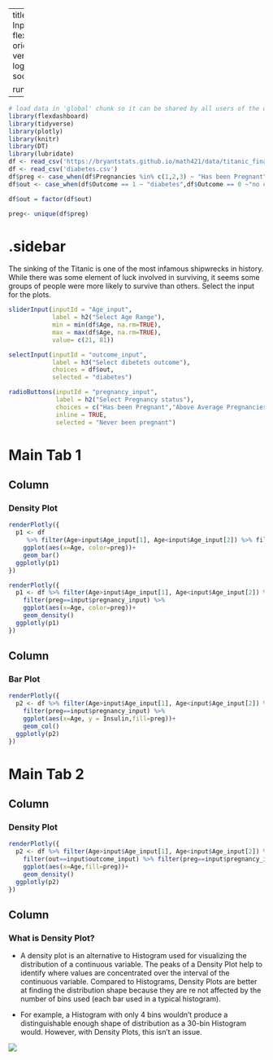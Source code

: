 
---
title: "Titanic - Combination of Inputs"
output: 
  flexdashboard::flex_dashboard:
    orientation: columns
    vertical_layout: fill
    logo: logo.png
    source_code: embed
    social: menu

runtime: shiny
---

```r
# load data in 'global' chunk so it can be shared by all users of the dashboard
library(flexdashboard)
library(tidyverse)
library(plotly)
library(knitr)
library(DT)
library(lubridate)
df <- read_csv('https://bryantstats.github.io/math421/data/titanic_final.csv')
df <- read_csv('diabetes.csv')
df$preg <- case_when(df$Pregnancies %in% c(1,2,3) ~ "Has been Pregnant",df$Pregnancies >= 4 ~"Above Average Pregnancies",df$Pregnancies == 0 ~"Never been pregnant")
df$out <- case_when(df$Outcome == 1 ~ "diabetes",df$Outcome == 0 ~"no diabetes")

df$out = factor(df$out)

preg<- unique(df$preg)
```

{.sidebar}
=======================================================================

The sinking of the Titanic is one of the most infamous shipwrecks in history. While there was some element of luck involved in surviving, it seems some groups of people were more likely to survive than others.  Select the input for the plots. 


```r
sliderInput(inputId = "Age_input",
            label = h2("Select Age Range"),
            min = min(df$Age, na.rm=TRUE),
            max = max(df$Age, na.rm=TRUE),
            value= c(21, 81))

selectInput(inputId = "outcome_input", 
            label = h3("Select dibetets outcome"),
            choices = df$out, 
            selected = "diabetes")

radioButtons(inputId = "pregnancy_input", 
             label = h2("Select Pregnancy status"),
             choices = c("Has been Pregnant","Above Average Pregnancies","Never been pregnant"),
             inline = TRUE,
             selected = "Never been pregnant")
```

Main Tab 1
=======================================================================

Column {data-width=500}
-----------------------------------------------------------------------

### Density Plot


```r
renderPlotly({
  p1 <- df
     %>% filter(Age>input$Age_input[1], Age<input$Age_input[2]) %>% filter(preg==input$pregnancy_input) %>% 
    ggplot(aes(x=Age, color=preg))+
    geom_bar()
  ggplotly(p1)
})

```

```r
renderPlotly({
  p1 <- df %>% filter(Age>input$Age_input[1], Age<input$Age_input[2]) %>% 
    filter(preg==input$pregnancy_input) %>% 
    ggplot(aes(x=Age, color=preg))+
    geom_density()
  ggplotly(p1)
})
```

Column {data-width=500}
-----------------------------------------------------------------------

### Bar Plot

```r
renderPlotly({
  p2 <- df %>% filter(Age>input$Age_input[1], Age<input$Age_input[2]) %>% 
    filter(preg==input$pregnancy_input) %>% 
    ggplot(aes(x=Age, y = Insulin,fill=preg))+
    geom_col()
  ggplotly(p2)
})
```


Main Tab 2
=======================================================================

Column {data-width=500}
-----------------------------------------------------------------------

### Density Plot

```r
renderPlotly({
  p2 <- df %>% filter(Age>input$Age_input[1], Age<input$Age_input[2]) %>% 
    filter(out==input$outcome_input) %>% filter(preg==input$pregnancy_input) %>% 
    ggplot(aes(x=Age,fill=preg))+
    geom_density()
  ggplotly(p2)
})
```

Column {data-width=500}
-----------------------------------------------------------------------

### What is Density Plot?

- A density plot is an alternative to Histogram used for visualizing the distribution of a continuous variable. The peaks of a Density Plot help to identify where values are concentrated over the interval of the continuous variable. Compared to Histograms, Density Plots are better at finding the distribution shape because they are re not affected by the number of bins used (each bar used in a typical histogram).

- For example, a Histogram with only 4 bins wouldn’t produce a distinguishable enough shape of distribution as a 30-bin Histogram would. However, with Density Plots, this isn’t an issue.

![](https://datavizcatalogue.com/methods/images/top_images/SVG/density_plot.svg)



